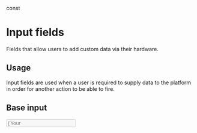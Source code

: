 
<Meta title="Input fields" component={Input} />

const

# Input fields

Fields that allow users to add custom data via their hardware.

## Usage

Input fields are used when a user is required to supply data to the platform in order for another action to be able to fire.

## Base input

<Preview withToolbar>
  <Story name="Base">
    <Input
        disabled={boolean('Disabled', false)}
        placeholder={'Your input comes here'}
        onChange={action('input-change')}
    />
  </Story>
</Preview>